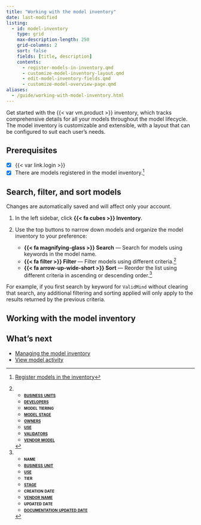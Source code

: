 ```yaml
---
title: "Working with the model inventory"
date: last-modified
listing:
  - id: model-inventory
    type: grid
    max-description-length: 250
    grid-columns: 2
    sort: false
    fields: [title, description]
    contents:
      - register-models-in-inventory.qmd
      - customize-model-inventory-layout.qmd
      - edit-model-inventory-fields.qmd
      - customize-model-overview-page.qmd
aliases:
  - /guide/working-with-model-inventory.html
---
```


Get started with the {{< var vm.product >}} inventory, which tracks comprehensive details for all your models throughout the model lifecycle. The model inventory is customizable and extensible, with a layout that can be configured to suit each user's needs.

::: {.attn}

## Prerequisites

- [x] {{< var link.login >}}
- [x] There are models registered in the model inventory.[^1]

:::

## Search, filter, and sort models

:::{.callout}
Changes are automatically saved and will affect only your account.
:::

1. In the left sidebar, click **{{< fa cubes >}} Inventory**.

2. Use the top buttons to narrow down models and organize the model inventory to your preference:
   - **{{< fa magnifying-glass >}} Search** — Search for models using keywords in the model name.
   - **{{< fa filter >}} Filter** — Filter models using different criteria.[^2]
   - **{{< fa arrow-up-wide-short >}} Sort** — Reorder the list using different criteria in ascending or descending order.[^3]

::: {.callout title="Note that searching, filtering, and sorting of fields stack."}
For example, if you first search by keyword for `ValidMind` without clearing that search, any additional filtering and sorting applied will only apply to the results returned by the previous criteria.

:::

## Working with the model inventory

:::{#model-inventory}
:::

## What's next

- [Managing the model inventory](managing-model-inventory.qmd)
- [View model activity](view-model-activity.qmd)


<!-- FOOTNOTES -->

[^1]: [Register models in the inventory](register-models-in-inventory.qmd)

[^2]:

- [**[business units]{.smallcaps}**](/guide/configuration/set-up-your-organization.qmd#manage-business-units)
- [**[developers]{.smallcaps}**](/guide/configuration/manage-model-stakeholder-types.qmd#manage-stakeholder-types-on-models)
- **[model tiering]{.smallcaps}**
- [**[model stage]{.smallcaps}**](/guide/model-workflows/manage-model-stages.qmd)
- [**[owners]{.smallcaps}**](/guide/configuration/manage-model-stakeholder-types.qmd#manage-stakeholder-types-on-models)
- [**[use]{.smallcaps}**](/guide/configuration/set-up-your-organization.qmd#manage-use-cases)
- [**[validators]{.smallcaps}**](/guide/configuration/manage-model-stakeholder-types.qmd#manage-stakeholder-types-on-models)
- [**[vendor model]{.smallcaps}**](/about/glossary/glossary.qmd#vendor-model)

[^3]:

- **[name]{.smallcaps}**
- [**[business unit]{.smallcaps}**](/guide/configuration/set-up-your-organization.qmd#manage-business-units)
- [**[use]{.smallcaps}**](/guide/configuration/set-up-your-organization.qmd#manage-use-cases)
- **[tier]{.smallcaps}**
- [**[stage]{.smallcaps}**](/guide/model-workflows/manage-model-stages.qmd)
- **[creation date]{.smallcaps}**
- [**[vendor name]{.smallcaps}**](/about/glossary/glossary.qmd#vendor-model)
- **[updated date]{.smallcaps}**
- [**[documentation updated date]{.smallcaps}**](/guide/model-documentation/working-with-model-documentation.qmd)